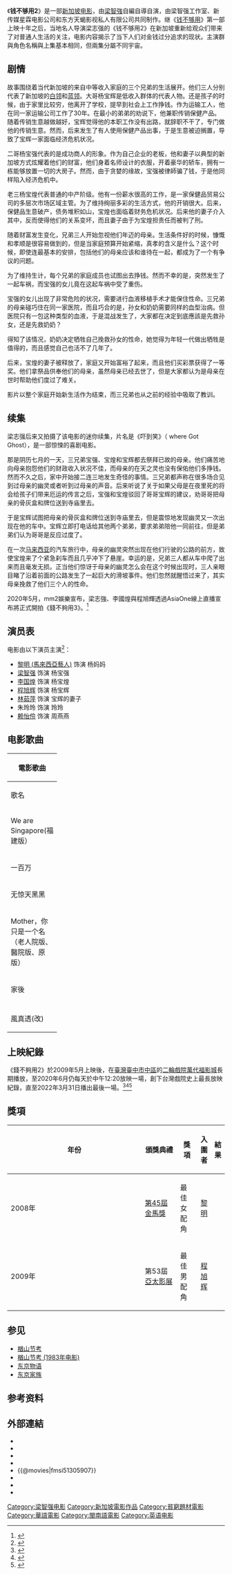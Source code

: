 {{Multiple issues|
{{refimprove|time=2015-10-14T23:43:48+00:00}}
{{roughtranslation|time=2015-10-14T23:43:48+00:00}}
{{plot|time=2015-10-14T15:35:22+00:00}}{{disputed|time=2015-10-15T12:06:33+00:00}}
{{globalize|time=2015-10-15T12:06:33+00:00}}
}}
{{Infobox film
| name           = 錢不夠用2
| image          = 錢不夠用2.jpg
| caption        = 
| director       = [[梁智強|梁智強]]
| producer       = Toong Soo Wei<br/>Seah Saw Yam<br/>Lim Teck
| Screenplay     = 梁智强<br/>Ho Hee Ann
| starring       = 梁智强<br/>李国煌 <br/>程旭辉<br/>黎明
| music          = 黄松鑫
| studio         = Neo Studios、新传媒星霖电影公司、东方天蝎影视私人有限公司
| distributor  = [[Golden_Village|Golden Village]]
| editing        = 施忠明 
| released       = {{SIN}}{{Film date|2008|7|31|df=y}}{{MYS}}{{Film date|2008|8|28|df=y}}{{TWN}}{{Film date|2009|4|5|df=y}}
| runtime        = 124 分钟
| country        = 新加坡
| language       = [[華語|華語]]、[[台語|台語]]、[[英語|英語]]
| budget         =
| preceded_by    = [[钱不够用|钱不够用]]
| followed_by    = 钱不够用3
}}

《'''钱不够用2'''》是一部[[新加坡电影|新加坡电影]]，由[[梁智強|梁智強]]自編自導自演，由梁智强工作室、新传媒星霖电影公司和东方天蝎影视私人有限公司共同制作。继《[[钱不够用|钱不够用]]》第一部上映十年之后，当地名人导演梁志强的《钱不够用2》在新加坡重新给观众们带来了对普通人生活的关注，电影内容揭示了当下人们对金钱过分追求的现状。主演群與角色名稱與上集基本相同，但兩集分屬不同宇宙。

==剧情==
故事围绕着当代新加坡的来自中等收入家庭的三个兄弟的生活展开。他们三人分别代表了新加坡的[[白领|白领]]和[[蓝领|蓝领]]。大哥杨宝辉是低收入群体的代表人物。还是孩子的时候，由于家里比较穷，他离开了学校，提早到社会上工作挣钱。作为运输工人，他在同一家运输公司工作了30年。在最小的弟弟的劝说下，他兼职传销保健产品。随着传销生意越做越好，宝辉觉得他的本职工作没有出路，就辞职不干了，专门做他的传销生意。然而，后来发生了有人使用保健产品出事，于是生意被迫搁置，导致了宝辉一家面临经济危机状况。

二哥杨宝强代表的是成功商人的形象。作为自己企业的老板，他和妻子以典型的新加坡方式炫耀着他们的财富，他们身着名师设计的衣服，开着豪华的轿车，拥有一栋能够放置一切的大房子。然而，由于贪婪的缘故，宝强被律師骗了钱，于是他同样陷入经济危机中。

老三杨宝煌代表普通的中产阶级。他有一份薪水很高的工作，是一家保健品贸易公司的多层次市场区域主管。为了维持绚丽多彩的生活方式，他的开销很大。后来，保健品生意破产，债务堆积如山，宝煌也面临着财务危机状况。后来他的妻子介入其中，反而使得他们的关系变坏，而且妻子由于为宝煌担责任而被判了刑。 

随着财富发生变化，兄弟三人开始忽视他们年迈的母亲。生活条件好的时候，慷慨和孝顺是很容易做到的，但是当家庭预算开始紧缩，真孝的含义是什么？这个时候，即使连最基本的安排，包括他们的母亲应该和谁待在一起，都成为了一个有争议的问题。

为了维持生计，每个兄弟的家庭成员也试图出去挣钱。然而不幸的是，突然发生了一起车祸，而宝强的女儿竟在这起车祸中受了重伤。

宝强的女儿出现了非常危险的状况，需要进行血液移植手术才能保住性命。三兄弟的母亲碰巧住在同一家医院，而且巧合的是，孙女和奶奶需要同样的血型治病。但医院只有一包这种类型的血液，于是混战发生了，大家都在决定到底應該是先救孙女，还是先救奶奶？

得知了该情况，奶奶决定牺牲自己挽救孙女的性命，她觉得为年轻一代做出牺牲是值得的，而且感觉自己也活不了几年了。

后来，宝煌的妻子被释放了，家庭又开始富裕了起来，而且他们买彩票获得了一等奖。他们拿祭品供奉他们的母亲，虽然母亲已经去世了，但是大家都认为是母亲在世时帮助他们度过了难关。

影片以整个家庭开始新生活作为结束，而三兄弟也从之前的经验中吸取了教训。

==续集==
梁志强后来又拍摄了该电影的迷你续集，片名是《吓到笑》（ where Got Ghost），是一部惊悚的喜剧电影。

那是阴历七月的一天，三兄弟宝强、宝煌和宝辉都去祭拜已故的母亲。他们痛苦地向母亲抱怨他们的财政收入状况不佳，而母亲的在天之灵也没有保佑他们多挣钱。然而不久之后，家中开始接二连三地发生奇怪的事情。三兄弟都声称在很多场合见到过母亲的幽灵或者听到过母亲的声音。后来听说了关于如果父母是在夜里死的将会给孩子们带来厄运的传言之后，宝强和宝煌驳回了哥哥宝辉的建议，劝哥哥把母亲的骨灰盒和牌位送到寺庙里去。

于是宝辉试图把母亲的骨灰盒和牌位送到寺庙里去，但是震惊地发现幽灵又一次出现在他的车中。宝辉立即打电话给其他两个弟弟，要求弟弟陪他一同前往，但是弟弟们认为哥哥是反应过度了。

在一次[[马来西亚|马来西亚]]的汽车旅行中，母亲的幽灵突然出现在他们行驶的公路的前方，致使宝煌来了个紧急刹车而且几乎冲下了悬崖。幸运的是，兄弟三人都从车中爬了出来而且毫发无损。正当他们惊讶于母亲的幽灵怎么会在这个时候出现时，三人亲眼目睹了沿着前面的公路发生了一起巨大的滑坡事件。他们忽然就醒悟过来了，其实母亲挽救了他们三个人的性命。

2020年5月，mm2娛樂宣布，梁志強、李國煌與程旭輝透過AsiaOne線上直播宣布將正式開拍《錢不夠用3》。<ref>{{Cite web |url=https://www.zaobao.com.sg/zentertainment/movies-and-tv/story20200508-1051605 |title=《錢不夠用3》將開拍 |access-date=2020-05-08 |dead-url=yes |archive-url=https://web.archive.org/web/20200508234154/https://www.zaobao.com.sg/zentertainment/movies-and-tv/story20200508-1051605 |archive-date=2020-05-08 }}</ref>

==演员表==
电影由以下演员主演<ref>{{cite web |url=http://www.neostudios.com.sg/movie/moneynoenough2/credits.asp |title=存档副本 |accessdate=2011-06-28  |deadurl=yes |archiveurl=https://web.archive.org/web/20111110170525/http://www.neostudios.com.sg/movie/moneynoenough2/credits.asp |archivedate=2011-11-10 }}</ref>：
* [[黎明_(馬來西亞藝人)|黎明 (馬來西亞藝人)]]   饰演 杨妈妈
* [[梁智强|梁智强]] 饰演 杨宝强
* [[李国煌|李国煌]] 饰演 杨宝煌
* [[程旭辉|程旭辉]] 饰演 杨宝辉
* [[林茹萍|林茹萍]] 饰演 宝辉的妻子
* 朱玲玲 饰演 玲玲
* [[赖怡伶|赖怡伶]] 饰演 周燕燕

== 电影歌曲 ==

{|class="wikitable collapsible collapsed" style="text-align:center;font-size:small;" width="100%"
! colspan="6" |電影歌曲
|-
!rowspan="2" width=30|歌名
!rowspan="2" width=30|X 曲
!rowspan="2" width=30|作詞
!rowspan="2" width=40|作曲、編曲
!rowspan="2" width=30|演唱
!rowspan="2" width=40|其它備註
|-
| 
|-
| We are Singapore(福建版）
| 主題曲
| 梁智強（福建歌詞）
| 鄧凱華（重新編曲）
| 梁智強、阿南、王為
| 鄧凱華製作錄音 
|-
| 一百万
| 插曲、片尾曲
| colspan=3 rowspan=2 |黃一飛
|  
|-
| 无惊天黑黑
| 插曲
|  
|-
| Mother，你只是一个名（老人院版、醫院版、原版）
| 插曲
| 梁志强
| 黃一飛作曲；Billy Ho編曲
| 黄一飛、明珠姐妹、Alison Yap、Vanessa Voon
|謝繼麟吉他；鄧智彰、鄧凱華製作；鄧凱華、許國文錄音混音；<br>J Team Promuctions、RoStudio錄音室 
|-
| 家後
| 插曲
| 鄭進一、陳維祥
| 鄭進一
| 李佩芬
|  
|-
| {{fontcolor|gray|（未知）}}
| 插曲
| colspan=3 |{{fontcolor|gray|（未知）}}
|  歌詞:一個月不到一千元 吃不飽又餓不死 可以買衣 就沒錢買褲
|-
| 風真透(改)
| 插曲
| 計程車駕駛
| colspan=2 | {{fontcolor|gray|（未知）}}
|  歌詞:今天風真透，鈔票都通通到
|}

==上映紀錄==
《錢不夠用2》於2009年5月上映後，在[[臺灣|臺灣]][[臺中市|臺中市]][[中區_(臺中市)|中區]]的[[二輪戲院|二輪戲院]][[萬代福影城|萬代福影城]]長期播放，至2020年6月仍每天於中午12:20放映一場，創下台灣戲院史上最長放映紀錄，直至2022年3月31日播出最後一場。<ref>{{Cite web |url=http://news.ltn.com.tw/news/local/paper/697238 |title=〈中部〉上映50個月 「錢不夠用2」將拍台灣版 |access-date=2016-12-28 |archive-date=2018-10-01 |archive-url=https://web.archive.org/web/20181001142403/http://news.ltn.com.tw/news/local/paper/697238 |dead-url=no }}</ref><ref>{{Cite web |url=http://www.cdns.com.tw/news.php?n_id=5&nc_id=215828 |title=殺手不笨 月中台中開鏡 |access-date=2018-03-07 |archive-url=https://web.archive.org/web/20180308042302/http://www.cdns.com.tw/news.php?n_id=5&nc_id=215828 |archive-date=2018-03-08 |dead-url=yes }}</ref><ref>{{Cite web |url=https://www.chinatimes.com/realtimenews/20200212003899-260405?chdtv |title=疫情波及生意掉5成 萬代福連映11年《錢不夠用2》苦撐不喊卡 |access-date=2020-02-12 |dead-url=yes |archive-url=https://web.archive.org/web/20200213203548/https://www.chinatimes.com/realtimenews/20200212003899-260405?chdtv |archive-date=2020-02-13 }}</ref>

== 獎項 ==
{| class="wikitable" width="90%"
|-align=center
! width="8%" |年份
! width="18%"|頒獎典禮
! width="19%"|獎項
! width="19%"|入圍者
! width="10%"|結果
|- align=center
| 2008年
| [[第45屆金馬獎|第45屆金馬獎]]
| 最佳女配角
| [[黎明_(马来西亚艺人)|黎明]]
| {{nom}}
|- align=center
|2009年
|第53屆[[亞太影展|亞太影展]]
|最佳男配角
|[[程旭辉|程旭辉]]
|{{won}}
|}

==参见==
*[[楢山节考|楢山节考]]
*[[楢山节考_(1983年电影)|楢山节考 (1983年电影)]]
*[[东京物语|东京物语]]
*[[东京家族|东京家族]]

==参考资料==
{{reflist}}

== 外部連結 ==
* {{imdb title|id=tt1305907}}
* {{rotten-tomatoes|id=qian_bu_gou_yong_2}}
* {{mojo title|id=tt1305907}}
* {{Allmovie title|611562}}
* {{@movies|fmsi51305907}}
* {{Yahoomovie id|錢不夠用2}}
* {{Mtime|90533}}
* {{douban}}

{{梁智强}}
{{Authority control}}
[[Category:梁智强电影|Category:梁智强电影]]
[[Category:新加坡電影作品|Category:新加坡電影作品]]
[[Category:貧窮題材電影|Category:貧窮題材電影]]
[[Category:華語電影|Category:華語電影]]
[[Category:閩南語電影|Category:閩南語電影]]
[[Category:英语电影|Category:英语电影]]